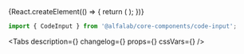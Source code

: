 

<Meta title='Components/CodeInput' component={CodeInput} id='CodeInput' />

<!-- Canvas -->

<Story name='CodeInput'>
    {React.createElement(() => {
        return (
            <CodeInput
                fields={number('fields', 4)}
                disabled={boolean('disabled', false)}
                error={text('error', '')}
                initialValues='1234'
            />
        );
    })}
</Story>

<!-- Docs -->

<ComponentHeader name='CodeInput' version={version} package='@alfalab/core-components/code-input' />

```jsx
import { CodeInput } from '@alfalab/core-components/code-input';
```

<Tabs
    description={<Description />}
    changelog={<Changelog />}
    props={<ArgsTable of={CodeInputTS} />}
    cssVars={<CssVars css={styles} />}
/>
